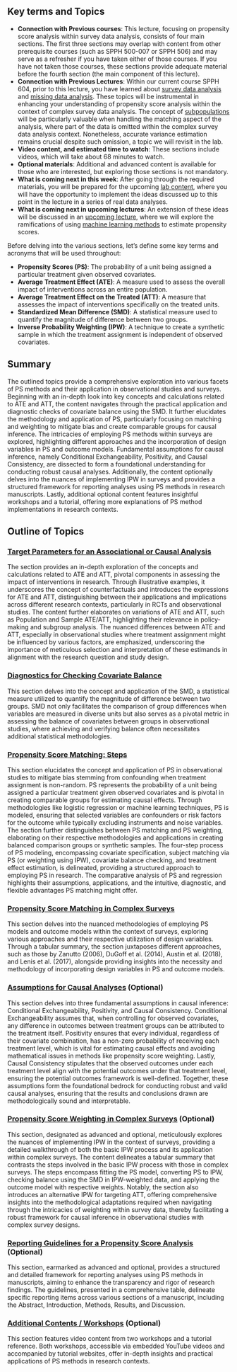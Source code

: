 ## Key terms and Topics {.unnumbered}

::: {.callout-alert}
- **Connection with Previous courses**: This lecture, focusing on propensity score analysis within survey data analysis, consists of four main sections. The first three sections may overlap with content from other prerequisite courses (such as SPPH 500-007 or SPPH 506) and may serve as a refresher if you have taken either of those courses. If you have not taken those courses, these sections provide adequate material before the fourth section (the main component of this lecture).
- **Connection with Previous Lectures**: Within our current course SPPH 604, prior to this lecture, you have learned about [survey data analysis](https://ehsanx.github.io/EpiMethods/surveydata.html) and [missing data analysis](https://ehsanx.github.io/EpiMethods/missingdata.html). These topics will be instrumental in enhancing your understanding of propensity score analysis within the context of complex survey data analysis. The concept of [subpopulations](https://ehsanx.github.io/EpiMethods/surveydata8.html) will be particularly valuable when handling the matching aspect of the analysis, where part of the data is omitted within the complex survey data analysis context. Nonetheless, accurate variance estimation remains crucial despite such omission, a topic we will revisit in the lab.
- **Video content, and estimated time to watch**: These sections include videos, which will take about 68 minutes to watch.
- **Optional materials**: Additional and advanced content is available for those who are interested, but exploring those sections is not mandatory.
- **What is coming next in this week**: After going through the required materials, you will be prepared for the upcoming [lab content](https://ehsanx.github.io/EpiMethods/propensityscore.html), where you will have the opportunity to implement the ideas discussed up to this point in the lecture in a series of real data analyses. 
- **What is coming next in upcoming lectures**: An extension of these ideas will be discussed in an [upcoming lecture](https://ehsanx.github.io/EpiMethods/machinelearningCausal.html), where we will explore the ramifications of using [machine learning methods](https://ehsanx.github.io/EpiMethods/machinelearning.html) to estimate propensity scores.
:::


Before delving into the various sections, let's define some key terms and acronyms that will be used throughout:

- **Propensity Scores (PS)**: The probability of a unit being assigned a particular treatment given observed covariates.
- **Average Treatment Effect (ATE)**: A measure used to assess the overall impact of interventions across an entire population.
- **Average Treatment Effect on the Treated (ATT)**: A measure that assesses the impact of interventions specifically on the treated units.
- **Standardized Mean Difference (SMD)**: A statistical measure used to quantify the magnitude of difference between two groups.
- **Inverse Probability Weighting (IPW)**: A technique to create a synthetic sample in which the treatment assignment is independent of observed covariates.

## Summary

The outlined topics provide a comprehensive exploration into various facets of PS methods and their application in observational studies and surveys. Beginning with an in-depth look into key concepts and calculations related to ATE and ATT, the content navigates through the practical application and diagnostic checks of covariate balance using the SMD. It further elucidates the methodology and application of PS, particularly focusing on matching and weighting to mitigate bias and create comparable groups for causal inference. The intricacies of employing PS methods within surveys are explored, highlighting different approaches and the incorporation of design variables in PS and outcome models. Fundamental assumptions for causal inference, namely Conditional Exchangeability, Positivity, and Causal Consistency, are dissected to form a foundational understanding for conducting robust causal analyses. Additionally, the content optionally delves into the nuances of implementing IPW in surveys and provides a structured framework for reporting analyses using PS methods in research manuscripts. Lastly, additional optional content features insightful workshops and a tutorial, offering more explanations of PS method implementations in research contexts.


## Outline of Topics

### [Target Parameters for an Associational or Causal Analysis](param.html)

The section provides an in-depth exploration of the concepts and calculations related to ATE and ATT, pivotal components in assessing the impact of interventions in research. Through illustrative examples, it underscores the concept of counterfactuals and introduces the expressions for ATE and ATT, distinguishing between their applications and implications across different research contexts, particularly in RCTs and observational studies. The content further elaborates on variations of ATE and ATT, such as Population and Sample ATE/ATT, highlighting their relevance in policy-making and subgroup analysis. The nuanced differences between ATE and ATT, especially in observational studies where treatment assignment might be influenced by various factors, are emphasized, underscoring the importance of meticulous selection and interpretation of these estimands in alignment with the research question and study design.

### [Diagnostics for Checking Covariate Balance](balance.html)

This section delves into the concept and application of the SMD, a statistical measure utilized to quantify the magnitude of difference between two groups. SMD not only facilitates the comparison of group differences when variables are measured in diverse units but also serves as a pivotal metric in assessing the balance of covariates between groups in observational studies, where achieving and verifying balance often necessitates additional statistical methodologies. 

### [Propensity Score Matching: Steps](psm.html)

This section elucidates the concept and application of PS in observational studies to mitigate bias stemming from confounding when treatment assignment is non-random. PS represents the probability of a unit being assigned a particular treatment given observed covariates and is pivotal in creating comparable groups for estimating causal effects. Through methodologies like logistic regression or machine learning techniques, PS is modeled, ensuring that selected variables are confounders or risk factors for the outcome while typically excluding instruments and noise variables. The section further distinguishes between PS matching and PS weighting, elaborating on their respective methodologies and applications in creating balanced comparison groups or synthetic samples. The four-step process of PS modeling, encompassing covariate specification, subject matching via PS (or weighting using IPW), covariate balance checking, and treatment effect estimation, is delineated, providing a structured approach to employing PS in research. The comparative analysis of PS and regression highlights their assumptions, applications, and the intuitive, diagnostic, and flexible advantages PS matching might offer.

### [Propensity Score Matching in Complex Surveys](psms.html)

This section delves into the nuanced methodologies of employing PS models and outcome models within the context of surveys, exploring various approaches and their respective utilization of design variables. Through a tabular summary, the section juxtaposes different approaches, such as those by Zanutto (2006), DuGoff et al. (2014), Austin et al. (2018), and Lenis et al. (2017), alongside providing insights into the necessity and methodology of incorporating design variables in PS and outcome models. 

### [Assumptions for Causal Analyses](assume.html) (Optional)

This section delves into three fundamental assumptions in causal inference: Conditional Exchangeability, Positivity, and Causal Consistency. Conditional Exchangeability assumes that, when controlling for observed covariates, any difference in outcomes between treatment groups can be attributed to the treatment itself. Positivity ensures that every individual, regardless of their covariate combination, has a non-zero probability of receiving each treatment level, which is vital for estimating causal effects and avoiding mathematical issues in methods like propensity score weighting. Lastly, Causal Consistency stipulates that the observed outcomes under each treatment level align with the potential outcomes under that treatment level, ensuring the potential outcomes framework is well-defined. Together, these assumptions form the foundational bedrock for conducting robust and valid causal analyses, ensuring that the results and conclusions drawn are methodologically sound and interpretable.

### [Propensity Score Weighting in Complex Surveys](psws.html) (Optional)

This section, designated as advanced and optional, meticulously explores the nuances of implementing IPW in the context of surveys, providing a detailed walkthrough of both the basic IPW process and its application within complex surveys. The content delineates a tabular summary that contrasts the steps involved in the basic IPW process with those in complex surveys. The steps encompass fitting the PS model, converting PS to IPW, checking balance using the SMD in IPW-weighted data, and applying the outcome model with respective weights. Notably, the section also introduces an alternative IPW for targeting ATT, offering comprehensive insights into the methodological adaptations required when navigating through the intricacies of weighting within survey data, thereby facilitating a robust framework for causal inference in observational studies with complex survey designs.

### [Reporting Guidelines for a Propensity Score Analysis](report.html) (Optional)

This section, earmarked as advanced and optional, provides a structured and detailed framework for reporting analyses using PS methods in manuscripts, aiming to enhance the transparency and rigor of research findings. The guidelines, presented in a comprehensive table, delineate specific reporting items across various sections of a manuscript, including the Abstract, Introduction, Methods, Results, and Discussion. 

### [Additional Contents / Workshops](add.html) (Optional)

This section features video content from two workshops and a tutorial reference. Both workshops, accessible via embedded YouTube videos and accompanied by tutorial websites, offer in-depth insights and practical applications of PS methods in research contexts. 
